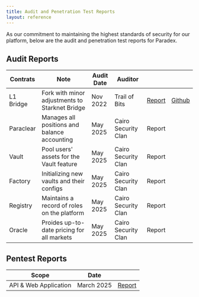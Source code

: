 ```yaml
---
title: Audit and Penetration Test Reports
layout: reference
---
```


As our commitment to maintaining the highest standards of security for our platform, below are the audit and penetration test reports for Paradex.

## Audit Reports

| Contrats | Note                                            | Audit Date | Auditor             |        |        |
|-----------|------------------------------------------------|------------|---------------------|--------|--------|
| L1 Bridge | Fork with minor adjustments to Starknet Bridge | Nov 2022   | Trail of Bits       | <a href="https://github.com/tradeparadex/paradex-docs/blob/60d79c64b362e61086043f33d6e3c4be51716d6b/fern/assets/Starknet_Core_Summary_Report_Sept_2022.pdf">Report</a> | <a href="https://github.com/tradeparadex/starkgate-contracts">Github</a> |
| Paraclear | Manages all positions and balance accounting   | May 2025   | Cairo Security Clan | Report |        |
| Vault     | Pool users' assets for the Vault feature       | May 2025   | Cairo Security Clan | Report |        |
| Factory   | Initializing new vaults and their configs      | May 2025   | Cairo Security Clan | Report |        |
| Registry  | Maintains a record of roles on the platform    | May 2025   | Cairo Security Clan | Report |        |
| Oracle    | Proides up-to-date pricing for all markets     | May 2025   | Cairo Security Clan | Report |        |

## Pentest Reports

| Scope                 | Date       |        |
|-----------------------|------------|--------|
| API & Web Application | March 2025 | <a href="https://github.com/tradeparadex/paradex-docs/blob/60d79c64b362e61086043f33d6e3c4be51716d6b/fern/assets/Paradex_Penetration_Test_March_25_2025.pdf">Report</a> |

